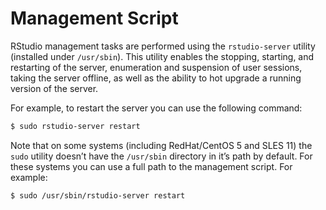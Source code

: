 # Management Script

RStudio management tasks are performed using the `rstudio-server` utility (installed under `/usr/sbin`). This utility enables the stopping, starting, and restarting of the server, enumeration and suspension of user sessions, taking the server offline, as well as the ability to hot upgrade a running version of the server.

For example, to restart the server you can use the following command:

```bash
$ sudo rstudio-server restart
```

Note that on some systems (including RedHat/CentOS 5 and SLES 11) the `sudo` utility doesn't have the `/usr/sbin` directory in it's path by default. For these systems you can use a full path to the management script. For example:

```bash
$ sudo /usr/sbin/rstudio-server restart
```
